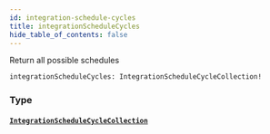```yaml
---
id: integration-schedule-cycles
title: integrationScheduleCycles
hide_table_of_contents: false
---
```








Return all possible schedules

```graphql
integrationScheduleCycles: IntegrationScheduleCycleCollection!
```


### Type

#### [`IntegrationScheduleCycleCollection`](/api/graphql/documentation/objects/integration-schedule-cycle-collection) <Badge class="secondary" text="object"/>
> 
> 





